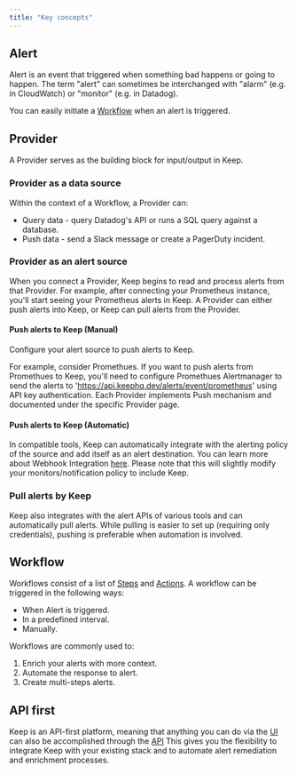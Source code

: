 ```yaml
---
title: "Key concepts"
---
```

## Alert
Alert is an event that triggered when something bad happens or going to happen.
The term "alert" can sometimes be interchanged with "alarm" (e.g. in CloudWatch) or "monitor" (e.g. in Datadog).

You can easily initiate a [Workflow](#workflow) when an alert is triggered.

## Provider
A Provider serves as the building block for input/output in Keep.

### Provider as a data source
Within the context of a Workflow, a Provider can:
- Query data - query Datadog's API or runs a SQL query against a database.
- Push data - send a Slack message or create a PagerDuty incident.

### Provider as an alert source
When you connect a Provider, Keep begins to read and process alerts from that Provider. For example, after connecting your Prometheus instance, you'll start seeing your Prometheus alerts in Keep.
A Provider can either push alerts into Keep, or Keep can pull alerts from the Provider.

#### Push alerts to Keep (Manual)
Configure your alert source to push alerts to Keep.

For example, consider Promethues. If you want to push alerts from Promethues to Keep, you'll need to configure Promethues Alertmanager to send the alerts to
'https://api.keephq.dev/alerts/event/prometheus' using API key authentication. Each Provider implements Push mechanism and documented under the specific Provider page.

#### Push alerts to Keep (Automatic)
In compatible tools, Keep can automatically integrate with the alerting policy of the source and add itself as an alert destination. You can learn more about Webhook Integration [here](/platform/providers#webhook-integration).
Please note that this will slightly modify your monitors/notification policy to include Keep.

### Pull alerts by Keep
Keep also integrates with the alert APIs of various tools and can automatically pull alerts. While pulling is easier to set up (requiring only credentials), pushing is preferable when automation is involved.

## Workflow
Workflows consist of a list of [Steps](/workflows/overview#steps) and [Actions](/workflows/overview#actions).
A workflow can be triggered in the following ways:
- When Alert is triggered.
- In a predefined interval.
- Manually.

Workflows are commonly used to:
1. Enrich your alerts with more context.
2. Automate the response to alert.
3. Create multi-steps alerts.

## API first
Keep is an API-first platform, meaning that anything you can do via the [UI](ui/) can also be accomplished through the [API](api/)
This gives you the flexibility to integrate Keep with your existing stack and to automate alert remediation and enrichment processes.
